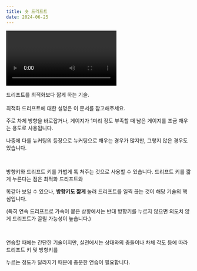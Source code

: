 ```yaml
---
title: 숏 드리프트
date: 2024-06-25
---
```


<Division className="mdRatio">
	<Video fileName="speed/speed-short.mp4" />
</Division>

<Bq>드리프트를 최적화보다 짧게 하는 기술. <br/><br/>
최적화 드리프트에 대한 설명은 <Link target="_blank" href="/docs/learn/speed/tech/optimize">이 문서</Link>를 참고해주세요.</Bq>

주로 차체 방향을 바로잡거나, 게이지가 1미리 정도 부족할 때 남은 게이지를 조금 채우는 용도로 사용됩니다.

나중에 다룰 뉴커팅의 등장으로 뉴커팅으로 채우는 경우가 많지만, 그렇지 않은 경우도 있습니다.

<br/>

방향키와 드리프트 키를 가볍게 톡 쳐주는 것으로 사용할 수 있습니다. 드리프트 키를 짧게 누른다는 점은 최적화 드리프트와

똑같아 보일 수 있으나, **방향키도 짧게** 눌러 드리프트를 일찍 끊는 것이 해당 기술의 핵심입니다.

(특히 연속 드리프트로 가속이 붙은 상황에서는 반대 방향키를 누르지 않으면 의도치 않게 드리프트가 끌릴 가능성이 높습니다.)

<br/>

연습할 때에는 간단한 기술이지만, 실전에서는 상대와의 충돌이나 차체 각도 등에 따라 드리프트 키 및 방항키를

누르는 정도가 달라지기 때문에 충분한 연습이 필요합니다.
